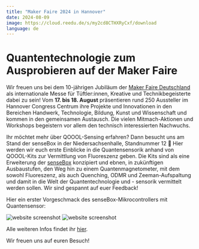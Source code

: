 ```yaml
---
title: "Maker Faire 2024 in Hannover"
date: 2024-08-09
image: https://cloud.reedu.de/s/my2cd8CTHXRyCxf/download
language: de
---
```


# Quantentechnologie zum Ausprobieren auf der Maker Faire 

Wir freuen uns bei dem 10-jährigen Jubiläum der [Maker Faire Deutschland](https://maker-faire.de/) als internationale Messe für Tüftler:innen, Kreative und Technikbegeisterte dabei zu sein! Vom **17. bis 18. August** präsentieren rund 250 Aussteller im Hannover Congress Centrum ihre Projekte und Innovationen in den Bereichen Handwerk, Technologie, Bildung, Kunst und Wissenschaft und kommen in den gemeinsamen Austausch. Die vielen Mitmach-Aktionen und Workshops begeistern vor allem den technisch interessierten Nachwuchs.

Ihr möchtet mehr über QOOOL-Sensing erfahren? Dann besucht uns am Stand der senseBox in der Niedersachsenhalle, Standnummer 12 📍 Hier werden wir euch erste Einblicke in die Quantensensorik anhand von QOOOL-Kits zur Vermittlung von Fluoreszenz geben. Die Kits sind als eine Erweiterung der [senseBox](https://sensebox.de/) konzipiert und ebnen, in zukünftigen Ausbaustufen, den Weg hin zu einem Quantenmagnetometer, mit dem sowohl Fluoreszenz, als auch Quenching, ODMR und Zeeman-Aufspaltung und damit in die Welt der Quantentechnologie und - sensorik vermittelt werden sollen. Wir sind gespannt auf euer Feedback! 

Hier ein erster Vorgeschmack des senseBox-Mikrocontrollers mit Quantensensor:

![website screenshot](https://cloud.reedu.de/s/s8bjmWZJZnCkSmj/download)
![website screenshot](https://cloud.reedu.de/s/my2cd8CTHXRyCxf/download)

Alle weiteren Infos findet ihr [hier](https://maker-faire.de/maker/sensebox-toolkit-fuer-digitale-bildung-citizen-science-und-umweltmonitoring/).

Wir freuen uns auf euren Besuch!
